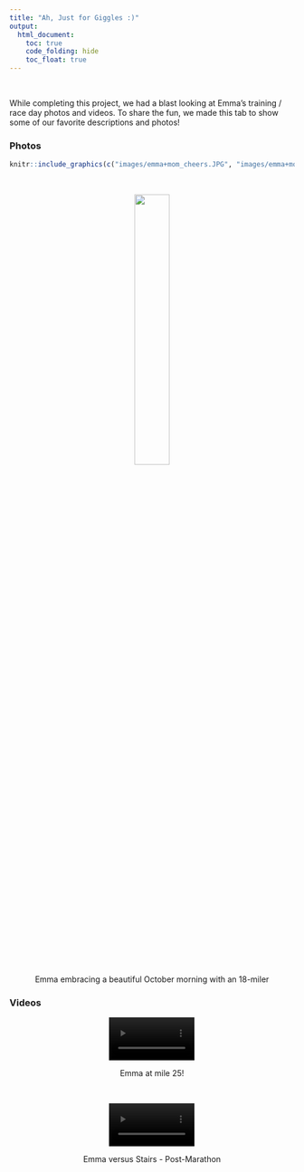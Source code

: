 ```yaml
---
title: "Ah, Just for Giggles :)"
output: 
  html_document:
    toc: true
    code_folding: hide
    toc_float: true
---
```


<br/>  

While completing this project, we had a blast looking at Emma's training / race day photos and videos. To share the fun, we made this tab to show some of our favorite descriptions and photos!


### Photos

```r

knitr::include_graphics(c("images/emma+mom_cheers.JPG", "images/emma+mom_cheers2.JPG"))
```

<br/>

<center>

![](images/bald_selfie.jpg){width=35%}

Emma embracing a beautiful October morning with an 18-miler

</center>

### Videos

<center>
![](images/cheering_on_emma.MOV){width=30%}

Emma at mile 25!

<br/>

![](images/emma_v_stairs.MOV){width=30%}

Emma versus Stairs - Post-Marathon

</center>
